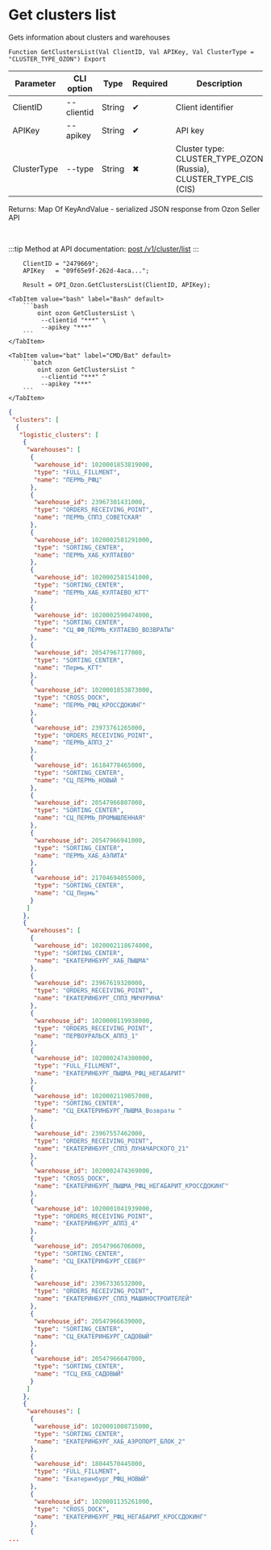 ﻿---
sidebar_position: 1
description: Get clusters list and other functions to work with Ozon in the Open Integration Package, a free open-source integration library for 1C:Enterprise 8, OneScript and CLI
keywords: [1C, 1С, 1С:Enterprise, 1С:Enterprise 8.3, API, Integration, Services, Exchange, OneScript, CLI, Ozon]
---


# Get clusters list
 Gets information about clusters and warehouses



`Function GetClustersList(Val ClientID, Val APIKey, Val ClusterType = "CLUSTER_TYPE_OZON") Export`

  | Parameter | CLI option | Type | Required | Description |
  |-|-|-|-|-|
  | ClientID | --clientid | String | &#x2714; | Client identifier |
  | APIKey | --apikey | String | &#x2714; | API key |
  | ClusterType | --type | String | &#x2716; | Cluster type: CLUSTER_TYPE_OZON (Russia), CLUSTER_TYPE_CIS (CIS) |

  
  Returns:  Map Of KeyAndValue - serialized JSON response from Ozon Seller API

<br/>

:::tip
Method at API documentation: [post /v1/cluster/list](https://docs.ozon.ru/api/seller/#operation/SupplyDraftAPI_DraftClusterList)
:::
<br/>



```bsl title="1C:Enterprise/OneScript code example"
    ClientID = "2479669";
    APIKey   = "09f65e9f-262d-4aca...";

    Result = OPI_Ozon.GetClustersList(ClientID, APIKey);
```
 

 <Tabs>
  
    <TabItem value="bash" label="Bash" default>
        ```bash
            oint ozon GetClustersList \
             --clientid "***" \
             --apikey "***"
        ```
    </TabItem>
  
    <TabItem value="bat" label="CMD/Bat" default>
        ```batch
            oint ozon GetClustersList ^
             --clientid "***" ^
             --apikey "***"
        ```
    </TabItem>
</Tabs>


```json title="Result"
{
 "clusters": [
  {
   "logistic_clusters": [
    {
     "warehouses": [
      {
       "warehouse_id": 1020001853819000,
       "type": "FULL_FILLMENT",
       "name": "ПЕРМЬ_РФЦ"
      },
      {
       "warehouse_id": 23967301431000,
       "type": "ORDERS_RECEIVING_POINT",
       "name": "ПЕРМЬ_СППЗ_СОВЕТСКАЯ"
      },
      {
       "warehouse_id": 1020002581291000,
       "type": "SORTING_CENTER",
       "name": "ПЕРМЬ_ХАБ_КУЛТАЕВО"
      },
      {
       "warehouse_id": 1020002581541000,
       "type": "SORTING_CENTER",
       "name": "ПЕРМЬ_ХАБ_КУЛТАЕВО_КГТ"
      },
      {
       "warehouse_id": 1020002590474000,
       "type": "SORTING_CENTER",
       "name": "СЦ_ФФ_ПЕРМЬ_КУЛТАЕВО_ВОЗВРАТЫ"
      },
      {
       "warehouse_id": 20547967177000,
       "type": "SORTING_CENTER",
       "name": "Пермь_КГТ"
      },
      {
       "warehouse_id": 1020001853873000,
       "type": "CROSS_DOCK",
       "name": "ПЕРМЬ_РФЦ_КРОССДОКИНГ"
      },
      {
       "warehouse_id": 23973761265000,
       "type": "ORDERS_RECEIVING_POINT",
       "name": "ПЕРМЬ_АППЗ_2"
      },
      {
       "warehouse_id": 16184778465000,
       "type": "SORTING_CENTER",
       "name": "СЦ_ПЕРМЬ_НОВЫЙ "
      },
      {
       "warehouse_id": 20547966807000,
       "type": "SORTING_CENTER",
       "name": "СЦ_ПЕРМЬ_ПРОМЫШЛЕННАЯ"
      },
      {
       "warehouse_id": 20547966941000,
       "type": "SORTING_CENTER",
       "name": "ПЕРМЬ_ХАБ_АЭЛИТА"
      },
      {
       "warehouse_id": 21704694055000,
       "type": "SORTING_CENTER",
       "name": "СЦ_Пермь"
      }
     ]
    },
    {
     "warehouses": [
      {
       "warehouse_id": 1020002118674000,
       "type": "SORTING_CENTER",
       "name": "ЕКАТЕРИНБУРГ_ХАБ_ПЫШМА"
      },
      {
       "warehouse_id": 23967619320000,
       "type": "ORDERS_RECEIVING_POINT",
       "name": "ЕКАТЕРИНБУРГ_СППЗ_МИЧУРИНА"
      },
      {
       "warehouse_id": 1020000119938000,
       "type": "ORDERS_RECEIVING_POINT",
       "name": "ПЕРВОУРАЛЬСК_АППЗ_1"
      },
      {
       "warehouse_id": 1020002474300000,
       "type": "FULL_FILLMENT",
       "name": "ЕКАТЕРИНБУРГ_ПЫШМА_РФЦ_НЕГАБАРИТ"
      },
      {
       "warehouse_id": 1020002119057000,
       "type": "SORTING_CENTER",
       "name": "СЦ_ЕКАТЕРИНБУРГ_ПЫШМА_Возвраты "
      },
      {
       "warehouse_id": 23967557462000,
       "type": "ORDERS_RECEIVING_POINT",
       "name": "ЕКАТЕРИНБУРГ_СППЗ_ЛУНАЧАРСКОГО_21"
      },
      {
       "warehouse_id": 1020002474369000,
       "type": "CROSS_DOCK",
       "name": "ЕКАТЕРИНБУРГ_ПЫШМА_РФЦ_НЕГАБАРИТ_КРОССДОКИНГ"
      },
      {
       "warehouse_id": 1020001041939000,
       "type": "ORDERS_RECEIVING_POINT",
       "name": "ЕКАТЕРИНБУРГ_АППЗ_4"
      },
      {
       "warehouse_id": 20547966706000,
       "type": "SORTING_CENTER",
       "name": "СЦ_ЕКАТЕРИНБУРГ_СЕВЕР"
      },
      {
       "warehouse_id": 23967336532000,
       "type": "ORDERS_RECEIVING_POINT",
       "name": "ЕКАТЕРИНБУРГ_СППЗ_МАШИНОСТРОИТЕЛЕЙ"
      },
      {
       "warehouse_id": 20547966639000,
       "type": "SORTING_CENTER",
       "name": "СЦ_ЕКАТЕРИНБУРГ_САДОВЫЙ"
      },
      {
       "warehouse_id": 20547966647000,
       "type": "SORTING_CENTER",
       "name": "ТСЦ_ЕКБ_САДОВЫЙ"
      }
     ]
    },
    {
     "warehouses": [
      {
       "warehouse_id": 1020001008715000,
       "type": "SORTING_CENTER",
       "name": "ЕКАТЕРИНБУРГ_ХАБ_АЭРОПОРТ_БЛОК_2"
      },
      {
       "warehouse_id": 18044570445000,
       "type": "FULL_FILLMENT",
       "name": "Екатеринбург_РФЦ_НОВЫЙ"
      },
      {
       "warehouse_id": 1020001135261000,
       "type": "CROSS_DOCK",
       "name": "ЕКАТЕРИНБУРГ_РФЦ_НЕГАБАРИТ_КРОССДОКИНГ"
      },
      {
...
```

